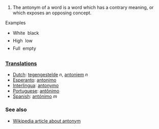 #The antonym of a word is a word which has a contrary meaning, or which exposes an opposing concept. 

Examples

* White &#151; black
* High  &#151; low
* Full  &#151; empty

===[[Translation]]s===

*[[Dutch]]: [[tegengestelde]] ''n'', [[antoniem]] ''n''
*[[Esperanto]]: [[antonimo]]
*[[Interlingua]]: [[antonymo]]
*[[Portuguese]]: [[antônimo]]
*[[Spanish]]: [[antónimo]] ''m''

=== See also ===

*[[w:antonym|Wikipedia article about antonym]]
